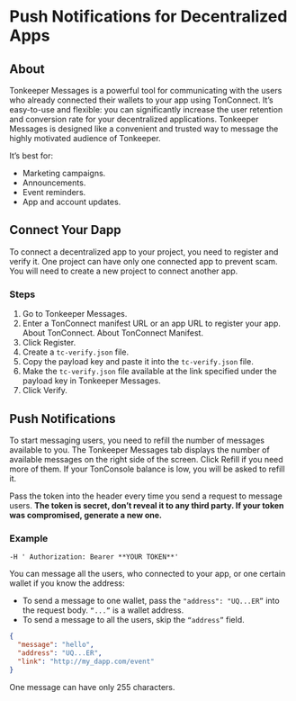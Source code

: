 
# Push Notifications for Decentralized Apps

## About

Tonkeeper Messages is a powerful tool for communicating with the users who already connected their wallets to your app using TonConnect. It’s easy-to-use and flexible: you can significantly increase the user retention and conversion rate for your decentralized applications. Tonkeeper Messages is designed like a convenient and trusted way to message the highly motivated audience of Tonkeeper.

It’s best for:

- Marketing campaigns.
- Announcements.
- Event reminders.
- App and account updates.

## Connect Your Dapp

To connect a decentralized app to your project, you need to register and verify it. One project can have only one connected app to prevent scam. You will need to create a new project to connect another app.

### Steps

1. Go to <ExternalLink href={CONSOLE_LINKS.TONKEEPER_MESSAGES}>Tonkeeper Messages</ExternalLink>.
2. Enter a TonConnect manifest URL or an app URL to register your app. <ExternalLink href={TONORG_LINKS.TONCONNECT_ABOUT}>About TonConnect</ExternalLink>. <ExternalLink href={TONORG_LINKS.TONCONNECT_MANIFEST}>About TonConnect Manifest</ExternalLink>.
3. Click Register.
4. Create a `tc-verify.json` file.
5. Copy the payload key and paste it into the `tc-verify.json` file.
6. Make the `tc-verify.json` file available at the link specified under the payload key in Tonkeeper Messages.
7. Click Verify.

## Push Notifications

To start messaging users, you need to refill the number of messages available to you. The Tonkeeper Messages tab displays the number of available messages on the right side of the screen. Click Refill if you need more of them. If your TonConsole balance is low, you will be asked to refill it.

Pass the token into the header every time you send a request to message users. **The token is secret, don’t reveal it to any third party. If your token was compromised, generate a new one.**

### Example

`-H ' Authorization: Bearer **YOUR TOKEN**'`

You can message all the users, who connected to your app, or one certain wallet if you know the address:

- To send a message to one wallet, pass the `"address": "UQ...ER”` into the request body. `“...”` is a wallet address.
- To send a message to all the users, skip the `“address”` field.

```json
{
  "message": "hello",
  "address": "UQ...ER",
  "link": "http://my_dapp.com/event"
}
```

One message can have only 255 characters.
